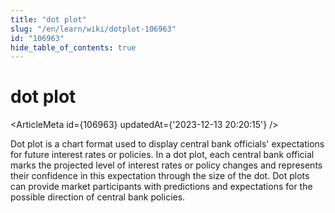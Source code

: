 ```yaml
---
title: "dot plot"
slug: "/en/learn/wiki/dotplot-106963"
id: "106963"
hide_table_of_contents: true
---
```



<Breadcrumbs current="dot plot" />

# dot plot

<ArticleMeta id={106963} updatedAt={'2023-12-13 20:20:15'} />
<div className='border-solid border-b border-t-0 my-4 border-[var(--ifm-color-gray-300)]' />

Dot plot is a chart format used to display central bank officials' expectations for future interest rates or policies. In a dot plot, each central bank official marks the projected level of interest rates or policy changes and represents their confidence in this expectation through the size of the dot. Dot plots can provide market participants with predictions and expectations for the possible direction of central bank policies.
